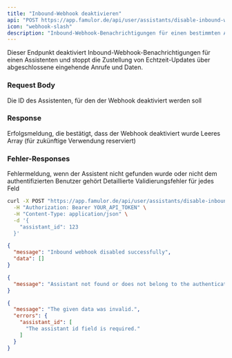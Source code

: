 ```yaml
---
title: "Inbound-Webhook deaktivieren"
api: "POST https://app.famulor.de/api/user/assistants/disable-inbound-webhook"
icon: "webhook-slash"
description: "Inbound-Webhook-Benachrichtigungen für einen bestimmten Assistenten deaktivieren"
---
```


Dieser Endpunkt deaktiviert Inbound-Webhook-Benachrichtigungen für einen Assistenten und stoppt die Zustellung von Echtzeit-Updates über abgeschlossene eingehende Anrufe und Daten.

### Request Body

<ParamField body="assistant_id" type="integer" required>
  Die ID des Assistenten, für den der Webhook deaktiviert werden soll
</ParamField>

### Response

<ResponseField name="message" type="string">
  Erfolgsmeldung, die bestätigt, dass der Webhook deaktiviert wurde
</ResponseField>

<ResponseField name="data" type="array">
  Leeres Array (für zukünftige Verwendung reserviert)
</ResponseField>

### Fehler-Responses

<ResponseField name="message" type="string">
  Fehlermeldung, wenn der Assistent nicht gefunden wurde oder nicht dem authentifizierten Benutzer gehört
</ResponseField>

<ResponseField name="errors" type="object">
  Detaillierte Validierungsfehler für jedes Feld
</ResponseField>

<RequestExample>

```bash Inbound-Webhook deaktivieren
curl -X POST "https://app.famulor.de/api/user/assistants/disable-inbound-webhook" \
  -H "Authorization: Bearer YOUR_API_TOKEN" \
  -H "Content-Type: application/json" \
  -d '{
    "assistant_id": 123
  }'
```

</RequestExample>

<ResponseExample>

```json 200 Success
{
  "message": "Inbound webhook disabled successfully",
  "data": []
}
```

```json 404 Not Found
{
  "message": "Assistant not found or does not belong to the authenticated user"
}
```

```json 422 Validation Error
{
  "message": "The given data was invalid.",
  "errors": {
    "assistant_id": [
      "The assistant id field is required."
    ]
  }
}
```

</ResponseExample>
